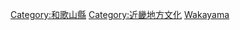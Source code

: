 {{日本行政區劃分類導航|文化}}
{{Commonscat|Culture of Wakayama prefecture}}

[[Category:和歌山縣|Category:和歌山縣]]
[[Category:近畿地方文化|Category:近畿地方文化]]
[[Category:日本各都道府縣文化|Wakayama]]